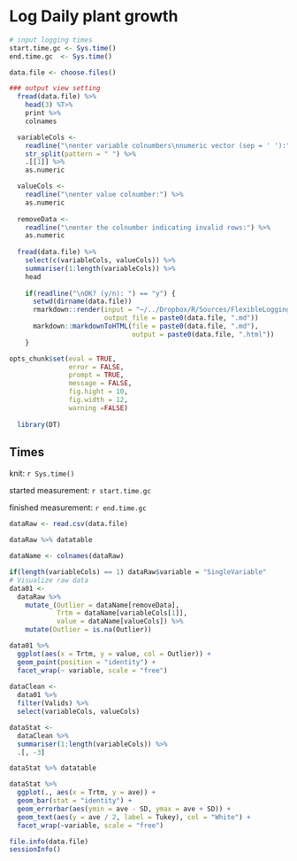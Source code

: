 Log Daily plant growth 
========================================================

```r
# input logging times
start.time.gc <- Sys.time()
end.time.gc  <- Sys.time()
```

```r
data.file <- choose.files()

### output view setting
  fread(data.file) %>%
    head(3) %T>%
    print %>%
    colnames

  variableCols <-
    readline("\nenter variable colnumbers\nnumeric vector (sep = ' '):") %>%
    str_split(pattern = " ") %>%
    .[[1]] %>%
    as.numeric

  valueCols <-
    readline("\nenter value colnumber:") %>%
    as.numeric
    
  removeData <-
    readline("\nenter the colnumber indicating invalid rows:") %>%
    as.numeric
    
  fread(data.file) %>%
    select(c(variableCols, valueCols)) %>%
    summariser(1:length(variableCols)) %>%
    head
  
    if(readline("\nOK? (y/n): ") == "y") {
      setwd(dirname(data.file))
      rmarkdown::render(input = "~/../Dropbox/R/Sources/FlexibleLogging.Rmd",
                        output_file = paste0(data.file, ".md"))
      markdown::markdownToHTML(file = paste0(data.file, ".md"),
                               output = paste0(data.file, ".html"))
    } 
```


```r
opts_chunk$set(eval = TRUE,
               error = FALSE,
               prompt = TRUE,
               message = FALSE,
               fig.hight = 10,
               fig.width = 12,
               warning =FALSE)
  
  library(DT)
```


Times
-----------
knit: `r Sys.time()`

started measurement: `r start.time.gc`

finished measurement: `r end.time.gc`


```r
dataRaw <- read.csv(data.file)

dataRaw %>% datatable

dataName <- colnames(dataRaw)

if(length(variableCols) == 1) dataRaw$variable = "SingleVariable"
# Visualize raw data
data01 <-
  dataRaw %>%
    mutate_(Outlier = dataName[removeData],
            Trtm = dataName[variableCols[1]],
            value = dataName[valueCols]) %>%
    mutate(Outlier = is.na(Outlier))

data01 %>%
  ggplot(aes(x = Trtm, y = value, col = Outlier)) +
  geom_point(position = "identity") +
  facet_wrap(~ variable, scale = "free")
  
dataClean <-
  data01 %>%
  filter(Valids) %>%
  select(variableCols, valueCols)

dataStat <-
  dataClean %>%
  summariser(1:length(variableCols)) %>%
  .[, -3]

dataStat %>% datatable

dataStat %>%
  ggplot(., aes(x = Trtm, y = ave)) +
  geom_bar(stat = "identity") +
  geom_errorbar(aes(ymin = ave - SD, ymax = ave + SD)) +
  geom_text(aes(y = ave / 2, label = Tukey), col = "White") + 
  facet_wrap(~variable, scale = "free")
```

```r
file.info(data.file)
sessionInfo()
```